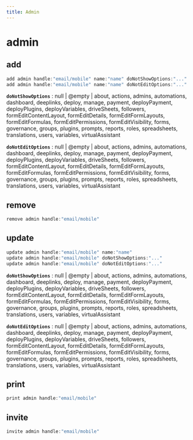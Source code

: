 ```yaml
---
title: Admin
---
```


# admin

## add

```js filename="Terminal" copy
add admin handle:"email/mobile" name:"name" doNotShowOptions:"..."
add admin handle:"email/mobile" name:"name" doNotEditOptions:"..."
```

**`doNotShowOptions`**
 : null | @empty | about, actions, admins, automations, dashboard, deeplinks, deploy, manage, payment, deployPayment, deployPlugins, deployVariables, driveSheets, followers, formEditContentLayout, formEditDetails, formEditFormLayouts, formEditFormulas, formEditPermissions, formEditVisibility, forms, governance, groups, plugins, prompts, reports, roles, spreadsheets, translations, users, variables, virtualAssistant

**`doNotEditOptions`**
 : null | @empty | about, actions, admins, automations, dashboard, deeplinks, deploy, manage, payment, deployPayment, deployPlugins, deployVariables, driveSheets, followers, formEditContentLayout, formEditDetails, formEditFormLayouts, formEditFormulas, formEditPermissions, formEditVisibility, forms, governance, groups, plugins, prompts, reports, roles, spreadsheets, translations, users, variables, virtualAssistant


## remove

```js filename="Terminal" copy
remove admin handle:"email/mobile"
```


## update

```js filename="Terminal" copy
update admin handle:"email/mobile" name:"name"
update admin handle:"email/mobile" doNotShowOptions:"..."
update admin handle:"email/mobile" doNotEditOptions:"..."
```

**`doNotShowOptions`**
 : null | @empty | about, actions, admins, automations, dashboard, deeplinks, deploy, manage, payment, deployPayment, deployPlugins, deployVariables, driveSheets, followers, formEditContentLayout, formEditDetails, formEditFormLayouts, formEditFormulas, formEditPermissions, formEditVisibility, forms, governance, groups, plugins, prompts, reports, roles, spreadsheets, translations, users, variables, virtualAssistant

**`doNotEditOptions`**
 : null | @empty | about, actions, admins, automations, dashboard, deeplinks, deploy, manage, payment, deployPayment, deployPlugins, deployVariables, driveSheets, followers, formEditContentLayout, formEditDetails, formEditFormLayouts, formEditFormulas, formEditPermissions, formEditVisibility, forms, governance, groups, plugins, prompts, reports, roles, spreadsheets, translations, users, variables, virtualAssistant


## print

```js filename="Terminal" copy
print admin handle:"email/mobile"
```


## invite

```js filename="Terminal" copy
invite admin handle:"email/mobile"
```


